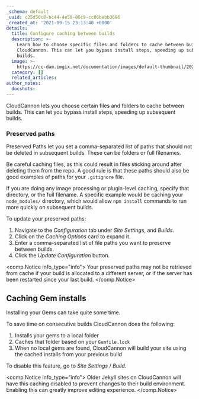 ```yaml
---
_schema: default
_uuid: c25d50c8-bc44-4e59-86c9-cc86bebb3696
_created_at: '2021-09-15 23:13:40 +0000'
details:
  title: Configure caching between builds
  description: >-
    Learn how to choose specific files and folders to cache between builds with
    CloudCannon. This can let you bypass install steps, speeding up subsequent
    builds.
  image: >-
    https://cc-dam.imgix.net/documentation/images/default-thumbnail/2023-Q4/CloudCannon-Documentation-Thumbnail.png
  category: []
  related_articles:
author_notes:
  docshots:
---
```

CloudCannon lets you choose certain files and folders to cache between builds. This can let you bypass install steps, speeding up subsequent builds.

### Preserved paths

Preserved Paths let you set a comma-separated list of paths that should not be deleted in subsequent builds. These can be folders or full filenames.

Be careful caching files, as this could result in files sticking around after deleting them from the repo. A good rule is that these paths should also be good examples of paths for your `.gitignore` file.

If you are doing any image processing or plugin-level caching, specify that directory, or the full filename. A specific example would be caching your `node_modules/` directory, which would allow `npm install` commands to run more quickly on subsequent builds.

To update your preserved paths:

1. Navigate to the *Configuration* tab under *Site Settings*, and *Builds*.
2. Click on the *Caching Options* card to expand it.
3. Enter a comma-separated list of file paths you want to preserve between builds.
4. Click the *Update Configuration* button.

<comp.Notice info_type="info">
  Your preserved paths may not be retrieved from cache if your build is allocated to a different server, or if the server has been restarted since your last build.
</comp.Notice>

## Caching Gem installs

Installing your Gems can take quite some time.

To save time on consecutive builds CloudCannon does the following:

1. Installs your gems to a local folder
2. Caches that folder based on your `Gemfile.lock`
3. When no local gems are found, CloudCannon will build your site using the cached installs from your previous build

To disable this feature, go to *Site Settings* / *Build*.

<comp.Notice info_type="info">
  Older Jekyll sites on CloudCannon will have this caching disabled to prevent changes to their build environment. Enabling this can greatly improve editing experience.
</comp.Notice>